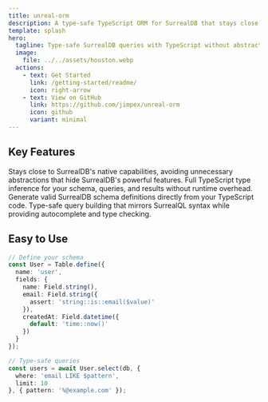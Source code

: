 ```yaml
---
title: unreal-orm
description: A type-safe TypeScript ORM for SurrealDB that stays close to native capabilities
template: splash
hero:
  tagline: Type-safe SurrealDB queries with TypeScript without abstractions
  image:
    file: ../../assets/houston.webp
  actions:
    - text: Get Started
      link: /getting-started/readme/
      icon: right-arrow
    - text: View on GitHub
      link: https://github.com/jimpex/unreal-orm
      icon: github
      variant: minimal
---
```



## Key Features

<CardGrid stagger>
	<Card title="Native First" icon="rocket">
		Stays close to SurrealDB's native capabilities, avoiding unnecessary abstractions that hide SurrealDB's powerful features.
	</Card>
	<Card title="Type Safety" icon="approve-check-circle">
		Full TypeScript type inference for your schema, queries, and results without runtime overhead.
	</Card>
	<Card title="Schema Generation" icon="setting">
		Generate valid SurrealDB schema definitions directly from your TypeScript code.
	</Card>
	<Card title="Query Building" icon="open-book">
		Type-safe query building that mirrors SurrealQL syntax while providing autocomplete and type checking.
	</Card>
</CardGrid>

## Easy to Use

```typescript
// Define your schema
const User = Table.define({
  name: 'user',
  fields: {
    name: Field.string(),
    email: Field.string({ 
      assert: 'string::is::email($value)' 
    }),
    createdAt: Field.datetime({ 
      default: 'time::now()' 
    })
  }
});

// Type-safe queries
const users = await User.select(db, {
  where: 'email LIKE $pattern',
  limit: 10
}, { pattern: '%@example.com' });
```
